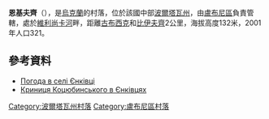 {{coord|50|6|52|N|32|52|45|E|scale:100000_region:UA|display=title}}

'''恩基夫齊'''（{{lang-uk|Єнківці}}），是[[烏克蘭|烏克蘭]]的村落，位於該國中部[[波爾塔瓦州|波爾塔瓦州]]，由[[盧布尼區|盧布尼區]]負責管轄，處於[[維利尚卡河_(烏代河支流)|維利尚卡河]]畔，距離[[古布西克_(盧布尼區)|古布西克]]和[[比伊夫齊_(盧布尼區)|比伊夫齊]]2公里，海拔高度132米，2001年人口321。

==參考資料==
* [http://weather.in.ua/ua/poltavskaja/7618 Погода в селі Єнківці] {{Wayback|url=http://weather.in.ua/ua/poltavskaja/7618 |date=20160305113254 }}
* [https://web.archive.org/web/20120423062445/http://www.lubny.co.ua/index/viznachni_miscja/0-180 Криниця Коцюбинського в Єнківцях]

{{DEFAULTSORT:Єнківці}}
[[Category:波爾塔瓦州村落|Category:波爾塔瓦州村落]]
[[Category:盧布尼區村落|Category:盧布尼區村落]]


{{Poltava-geo-stub}}